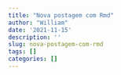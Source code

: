 ```yaml
---
title: "Nova postagem com Rmd"
author: "William"
date: '2021-11-15'
description: ''
slug: nova-postagem-com-rmd
tags: []
categories: []
---
```



